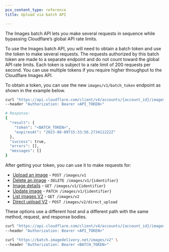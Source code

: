 ```yaml
---
pcx_content_type: reference
title: Upload via batch API

---
```


The Images batch API lets you make several requests in sequence while bypassing Cloudflare’s global API rate limits.

To use the Images batch API, you will need to obtain a batch token and use the token to make several requests. The requests authorized by this batch token are made to a separate endpoint and do not count toward the global API rate limits. Each token is subject to a rate limit of 200 requests per second. You can use multiple tokens if you require higher throughput to the Cloudflare Images API.

To obtain a token, you can use the new `images/v1/batch_token` endpoint as shown in the example below.

```bash
curl "https://api.cloudflare.com/client/v4/accounts/{account_id}/images/v1/batch_token" \
--header "Authorization: Bearer <API_TOKEN>"

# Response:
{
  "result": {
    "token": "<BATCH_TOKEN>",
    "expiresAt": "2023-08-09T15:33:56.273411222Z"
  },
  "success": true,
  "errors": [],
  "messages": []
}
```

After getting your token, you can use it to make requests for:

* [Upload an image](https://developers.cloudflare.com/api/operations/cloudflare-images-upload-an-image-via-url) - `POST /images/v1`
* [Delete an image](https://developers.cloudflare.com/api/operations/cloudflare-images-delete-image) - `DELETE /images/v1/{identifier}`
* [Image details](https://developers.cloudflare.com/api/operations/cloudflare-images-image-details) - `GET /images/v1/{identifier}`
* [Update image](https://developers.cloudflare.com/api/operations/cloudflare-images-update-image) - `PATCH /images/v1/{identifier}`
* [List images V2](https://developers.cloudflare.com/api/operations/cloudflare-images-list-images-v2) - `GET /images/v2`
* [Direct upload V2](https://developers.cloudflare.com/api/operations/cloudflare-images-create-authenticated-direct-upload-url-v-2) - `POST /images/v2/direct_upload`

These options use a different host and a different path with the same method, request, and response bodies.

```bash title="Request for list images V2 against api.cloudflare.com"
curl "https://api.cloudflare.com/client/v4/accounts/{account_id}/images/v2" \
--header "Authorization: Bearer <API_TOKEN>"
```

```bash title="Example request using a batch token"
curl "https://batch.imagedelivery.net/images/v2" \
--header "Authorization: Bearer <BATCH_TOKEN>"
```
